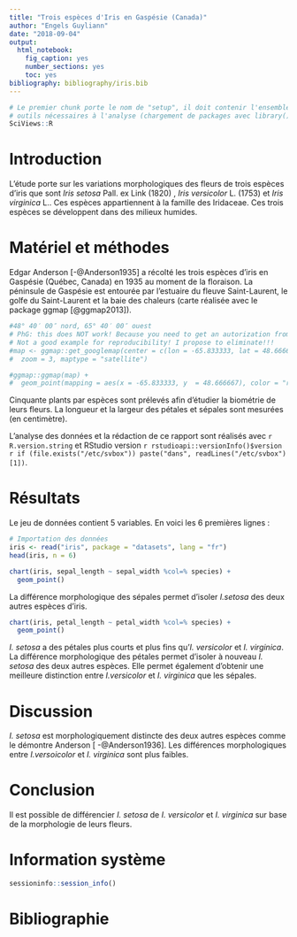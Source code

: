 ```yaml
---
title: "Trois espèces d'Iris en Gaspésie (Canada)"
author: "Engels Guyliann"
date: "2018-09-04"
output:
  html_notebook:
    fig_caption: yes
    number_sections: yes
    toc: yes
bibliography: bibliography/iris.bib
---
```


```r
# Le premier chunk porte le nom de "setup", il doit contenir l'ensemble des
# outils nécessaires à l'analyse (chargement de packages avec library(), ...)
SciViews::R
```


# Introduction

L'étude porte sur les variations morphologiques des fleurs de trois espèces d'iris que sont *Iris setosa* Pall. ex Link (1820) , *Iris versicolor* L. (1753) et *Iris virginica* L.. Ces espèces appartiennent à la famille des Iridaceae. Ces trois espèces se développent dans des milieux humides. 


# Matériel et méthodes

Edgar Anderson [-@Anderson1935] a récolté les trois espèces d'iris en Gaspésie (Québec, Canada) en 1935 au moment de la floraison. La péninsule de Gaspésie est entourée par l'estuaire du fleuve Saint-Laurent, le golfe du Saint-Laurent et la baie des chaleurs (carte réalisée avec le package ggmap [@ggmap2013]).

```r
#48° 40′ 00″ nord, 65° 40′ 00″ ouest
# PhG: this does NOT work! Because you need to get an autorization from Google API
# Not a good example for reproducibility! I propose to eliminate!!!
#map <- ggmap::get_googlemap(center = c(lon = -65.833333, lat = 48.666667 ),
#  zoom = 3, maptype = "satellite")

#ggmap::ggmap(map) + 
#  geom_point(mapping = aes(x = -65.833333, y  = 48.666667), color = "red")
```

Cinquante plants par espèces sont prélevés afin d'étudier la biométrie de leurs fleurs. La longueur et la largeur des pétales et sépales sont mesurées (en centimètre).

L'analyse des données et la rédaction de ce rapport sont réalisés avec `r R.version.string` et RStudio version `r rstudioapi::versionInfo()$version` `r if (file.exists("/etc/svbox")) paste("dans", readLines("/etc/svbox")[1])`.


# Résultats

Le jeu de données contient 5 variables. En voici les 6 premières lignes :

```r
# Importation des données
iris <- read("iris", package = "datasets", lang = "fr")
head(iris, n = 6)
```


```r
chart(iris, sepal_length ~ sepal_width %col=% species) +
  geom_point()
```

La différence morphologique des sépales permet d'isoler *I.setosa* des deux autres espèces d'iris. 

```r
chart(iris, petal_length ~ petal_width %col=% species) +
  geom_point()
```

*I. setosa*  a des pétales plus courts et plus fins qu'*I. versicolor* et *I. virginica*. La différence morphologique des pétales permet d'isoler à nouveau *I. setosa* des deux autres espèces. Elle permet également d'obtenir une meilleure distinction entre  *I.versicolor* et *I. virginica* que les sépales.


# Discussion

*I. setosa* est morphologiquement distincte des deux autres espèces comme le démontre Anderson [ -@Anderson1936]. Les différences morphologiques entre *I.versoicolor* et *I. virginica* sont plus faibles.


# Conclusion

Il est possible de différencier *I. setosa* de *I. versicolor* et *I. virginica* sur base de la morphologie de leurs fleurs. 


# Information système

```r
sessioninfo::session_info()
```

# Bibliographie

